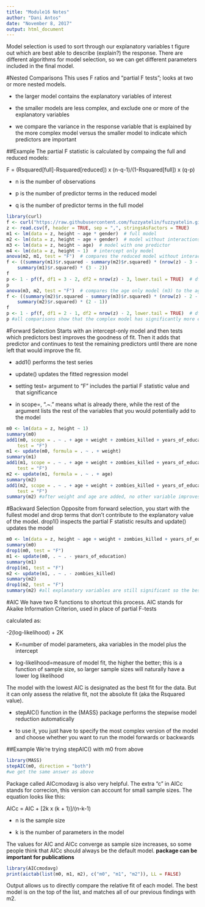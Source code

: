 ```yaml
---
title: "Module16 Notes"
author: "Dani Antos"
date: "November 8, 2017"
output: html_document
---
```


Model selection is used to sort through our explanatory variables t figure out which are best able to describe (explain?) the response. There are different algorithms for model selection, so we can get different parameters included in the final model. 

#Nested Comparisons
This uses F ratios and "partial F tests"; looks at two or more nested models. 

- the larger model contains the explanatory variables of interest

- the smaller models are less complex, and exclude one or more of the explanatory variables

- we compare the variance in the response variable that is explained by the more complex model versus the smaller model to indicate which predictors are important

##Example
The partial F statistic is calculated by compaing the full and reduced models:

F = (Rsquared[full]-Rsquared[reduced]) x (n-q-1)/(1-Rsquared[full]) x (q-p)

- n is the number of observations

- p is the number of predictor terms in the reduced model

- q is the number of predictor terms in the full model
```r
library(curl)
f <- curl("https://raw.githubusercontent.com/fuzzyatelin/fuzzyatelin.github.io/master/AN597_Fall17/zombies.csv")
z <- read.csv(f, header = TRUE, sep = ",", stringsAsFactors = TRUE)
m1 <- lm(data = z, height ~ age * gender)  # full model
m2 <- lm(data = z, height ~ age + gender)  # model without interactions
m3 <- lm(data = z, height ~ age)  # model with one predictor
m4 <- lm(data = z, height ~ 1)  # intercept only model
anova(m2, m1, test = "F")  # compares the reduced model without interactions (m2) to the full model with interactions (m1)
f <- ((summary(m1)$r.squared - summary(m2)$r.squared) * (nrow(z) - 3 - 1))/((1 - 
    summary(m1)$r.squared) * (3 - 2))
f
p <- 1 - pf(f, df1 = 3 - 2, df2 = nrow(z) - 3, lower.tail = TRUE)  # df1 = q-p, df2 = n-q
p
anova(m3, m2, test = "F")  # compares the age only model (m3) to the age + gender model (m2)
f <- ((summary(m2)$r.squared - summary(m3)$r.squared) * (nrow(z) - 2 - 1))/((1 - 
    summary(m2)$r.squared) * (2 - 1))
f
p <- 1 - pf(f, df1 = 2 - 1, df2 = nrow(z) - 2, lower.tail = TRUE)  # df1 = q-p, df2 = n-q
p #all comparisons show that the complex model has significantly more explanatory power
```

#Forward Selection
Starts with an intercept-only model and then tests which predictors best improves the goodness of fit. Then it adds that predictor and continues to test the remaining predictors until there are none left that would improve the fit.

- add1() performs the test series

- update() updates the fitted regression model

- setting test= argument to "F" includes the partial F statistic value and that significance

- in scope=, ".~." means what is already there, while the rest of the argument lists the rest of the variables that you would potentially add to the model
```r
m0 <- lm(data = z, height ~ 1)
summary(m0)
add1(m0, scope = . ~ . + age + weight + zombies_killed + years_of_education, 
    test = "F")
m1 <- update(m0, formula = . ~ . + weight)
summary(m1)
add1(m1, scope = . ~ . + age + weight + zombies_killed + years_of_education, 
    test = "F")
m2 <- update(m1, formula = . ~ . + age)
summary(m2)
add1(m2, scope = . ~ . + age + weight + zombies_killed + years_of_education, 
    test = "F")
summary(m2) #after weight and age are added, no other variable improves the fit of the model, so m2 is the best
```

#Backward Selection
Opposite from forward selection, you start with the fullest model and drop terms that don't contribute to the explanatory value of the model. drop1() inspects the partial F statistic results and update() updates the model
```r
m0 <- lm(data = z, height ~ age + weight + zombies_killed + years_of_education)
summary(m0)
drop1(m0, test = "F")
m1 <- update(m0, . ~ . - years_of_education)
summary(m1)
drop1(m1, test = "F")
m2 <- update(m1, . ~ . - zombies_killed)
summary(m2)
drop1(m2, test = "F")
summary(m2) #all explanatory variables are still significant so the best model is also m2
```

#AIC
We have two R functions to shortcut this process. AIC stands for Akaike Information Criterion, used in place of partial F-tests

calculated as:

-2(log-likelihood) + 2K

- K=number of model parameters, aka variables in the model plus the intercept

- log-likelihood=measure of model fit, the higher the better; this is a function of sample size, so larger sample sizes will naturally have a lower log likelihood

The model with the lowest AIC is designated as the best fit for the data. But it can only assess the relative fit, not the absolute fit (aka the Rsquared value). 

- stepAIC() function in the {MASS} package performs the stepwise model reduction automatically

- to use it, you just have to specify the most complex version of the model and choose whether you want to run the model forwards or backwards

##Example
We're trying stepAIC() with m0 from above
```r
library(MASS)
stepAIC(m0, direction = "both")
#we get the same answer as above
```
Package called AICcmodavg is also very helpful. The extra "c" in AICc stands for correcion, this version can account for small sample sizes. The equation looks like this:

AICc = AIC + [2k x (k + 1)]/(n-k-1)

- n is the sample size

- k is the number of parameters in the model

The values for AIC and AICc converge as sample size increases, so some people think that AICc should always be the default model. 
**package can be important for publications**
```r
library(AICcmodavg)
print(aictab(list(m0, m1, m2), c("m0", "m1", "m2")), LL = FALSE)
```
Output allows us to directly compare the relative fit of each model. The best model is on the top of the list, and matches all of our previous findings with m2.
